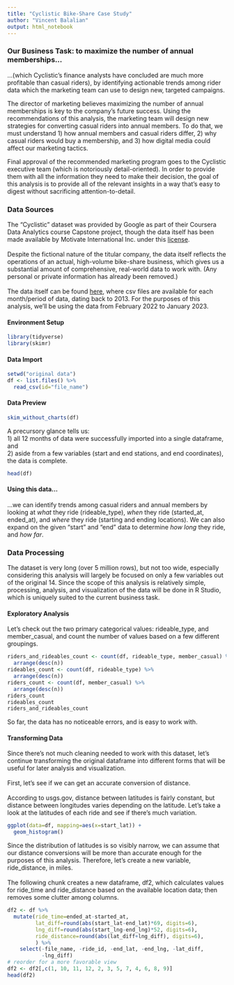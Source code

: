 ```yaml
---
title: "Cyclistic Bike-Share Case Study"
author: "Vincent Balalian"
output: html_notebook
---
```

### Our Business Task: to maximize the number of annual memberships...

...(which Cyclistic's finance analysts have concluded are much more profitable than casual riders), by identifying actionable trends among rider data which the marketing team can use to design new, targeted campaigns.<br> 

The director of marketing believes maximizing the number of annual memberships is key to the company's future success. Using the recommendations of this analysis, the marketing team will design new strategies for converting casual riders into annual members. To do that, we must understand 1) how annual members and casual riders differ, 2) why casual riders would buy a membership, and 3) how digital media could affect our marketing tactics. <br>

Final approval of the recommended marketing program goes to the Cyclistic executive team (which is notoriously detail-oriented). In order to provide them with all the information they need to make their decision, the goal of this analysis is to provide all of the relevant insights in a way that's easy to digest without sacrificing attention-to-detail.

### Data Sources
The "Cyclistic" dataset was provided by Google as part of their Coursera Data Analytics course Capstone project, though the data itself has been made available by Motivate International Inc. under this [license](https://www.divvybikes.com/data-license-agreement). 
<br><br>
Despite the fictional nature of the titular company, the data itself reflects the operations of an actual, high-volume bike-share business, which gives us a substantial amount of comprehensive, real-world data to work with. (Any personal or private information has already been removed.)
<br><br>
The data itself can be found [here](https://divvy-tripdata.s3.amazonaws.com/index.html), where csv files are available for each month/period of data, dating back to 2013. For the purposes of this analysis, we'll be using the data from February 2022 to January 2023.
<br>


#### Environment Setup
```r
library(tidyverse)
library(skimr)
```
#### Data Import
```r
setwd("original data")
df <- list.files() %>% 
  read_csv(id="file_name")
```
#### Data Preview
```r
skim_without_charts(df)
```
A precursory glance tells us: 
<br>1) all 12 months of data were successfully imported into a single dataframe, and 
<br>2) aside from a few variables (start and end stations, and end coordinates), the data is complete.
```r
head(df)
```
#### Using this data... 
...we can identify trends among casual riders and annual members by looking at *what* they ride (rideable_type), *when* they ride (started_at, ended_at), and *where* they ride (starting and ending locations). We can also expand on the given "start" and "end" data to determine *how long* they ride, and *how far*.

### Data Processing
The dataset is very long (over 5 million rows), but not too wide, especially considering this analysis will largely be focused on only a few variables out of the original 14. Since the scope of this analysis is relatively simple, processing, analysis, and visualization of the data will be done in R Studio, which is uniquely suited to the current business task.
<br>

#### Exploratory Analysis
Let's check out the two primary categorical values: rideable_type, and member_casual, and count the number of values based on a few different groupings.
```r
riders_and_rideables_count <- count(df, rideable_type, member_casual) %>%
  arrange(desc(n))
rideables_count <- count(df, rideable_type) %>% 
  arrange(desc(n))
riders_count <- count(df, member_casual) %>% 
  arrange(desc(n))
riders_count
rideables_count
riders_and_rideables_count
```
So far, the data has no noticeable errors, and is easy to work with.

#### Transforming Data

Since there's not much cleaning needed to work with this dataset, let's continue transforming the original dataframe into different forms that will be useful for later analysis and visualization.
<br><br>
First, let's see if we can get an accurate conversion of distance. 
<br><br>
According to usgs.gov, distance between latitudes is fairly constant, but distance between longitudes varies depending on the latitude. Let's take a look at the latitudes of each ride and see if there's much variation.
```r
ggplot(data=df, mapping=aes(x=start_lat)) +
  geom_histogram()
```
Since the distribution of latitudes is so visibly narrow, we can assume that our distance conversions will be more than accurate enough for the purposes of this analysis. Therefore, let's create a new variable, ride_distance, in miles. 
<br><br>
The following chunk creates a new dataframe, df2, which calculates values for ride_time and ride_distance based on the available location data; then removes some clutter among columns.

```r
df2 <- df %>% 
  mutate(ride_time=ended_at-started_at,
         lat_diff=round(abs(start_lat-end_lat)*69, digits=6), 
         lng_diff=round(abs(start_lng-end_lng)*52, digits=6),
         ride_distance=round(abs(lat_diff+lng_diff), digits=6),
         ) %>% 
    select(-file_name, -ride_id, -end_lat, -end_lng, -lat_diff, 
           -lng_diff)
# reorder for a more favorable view
df2 <- df2[,c(1, 10, 11, 12, 2, 3, 5, 7, 4, 6, 8, 9)]
head(df2)
```

